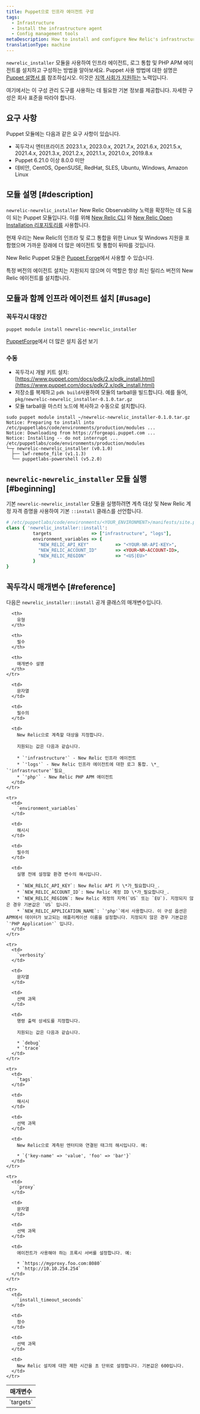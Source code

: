 ```yaml
---
title: Puppet으로 인프라 에이전트 구성
tags:
  - Infrastructure
  - Install the infrastructure agent
  - Config management tools
metaDescription: How to install and configure New Relic's infrastructure agent using Puppet config management.
translationType: machine
---
```


`newrelic_installer` 모듈을 사용하여 인프라 에이전트, 로그 통합 및 PHP APM 에이전트를 설치하고 구성하는 방법을 알아보세요. Puppet 사용 방법에 대한 설명은 [Puppet 설명서 를](https://docs.puppet.com) 참조하십시오. 이것은 [지역 사회가 지원하는](https://github.com/newrelic/puppet-install) 노력입니다.

여기에서는 이 구성 관리 도구를 사용하는 데 필요한 기본 정보를 제공합니다. 자세한 구성은 회사 표준을 따라야 합니다.

## 요구 사항

Puppet 모듈에는 다음과 같은 요구 사항이 있습니다.

* 꼭두각시 엔터프라이즈 2023.1.x, 2023.0.x, 2021.7.x, 2021.6.x, 2021.5.x, 2021.4.x, 2021.3.x, 2021.2.x, 2021.1.x, 2021.0.x, 2019.8.x
* Puppet 6.21.0 이상 8.0.0 미만
* 데비안, CentOS, OpenSUSE, RedHat, SLES, Ubuntu, Windows, Amazon Linux

## 모듈 설명 [#description]

`newrelic-newrelic_installer` New Relic Observability 노력을 확장하는 데 도움이 되는 Puppet 모듈입니다. 이를 위해 [New Relic CLI](https://github.com/newrelic/newrelic-cli) 와 [New Relic Open Installation 리포지토리를](https://github.com/newrelic/open-install-library) 사용합니다.

현재 우리는 New Relic의 인프라 및 로그 통합을 위한 Linux 및 Windows 지원을 포함했으며 가까운 장래에 더 많은 에이전트 및 통합이 뒤따를 것입니다.

New Relic Puppet 모듈은 [Puppet Forge](https://forge.puppet.com/modules/newrelic/newrelic_installer/readme)에서 사용할 수 있습니다.

<Callout variant="important">
  특정 버전의 에이전트 설치는 지원되지 않으며 이 역할은 항상 최신 릴리스 버전의 New Relic 에이전트를 설치합니다.
</Callout>

## 모듈과 함께 인프라 에이전트 설치 [#usage]

### 꼭두각시 대장간

```shell
puppet module install newrelic-newrelic_installer
```

[PuppetForge](https://forge.puppet.com/modules/newrelic/newrelic_installer/readme)에서 더 많은 설치 옵션 보기

### 수동

* 꼭두각시 개발 키트 설치: [https://www.puppet.com/docs/pdk/2.x/pdk_install.html](https://www.puppet.com/docs/pdk/2.x/pdk_install.html)
* 저장소를 복제하고 `pdk build`사용하여 모듈의 tarball을 빌드합니다. 예를 들어, `pkg/newrelic-newrelic_installer-0.1.0.tar.gz`
* 모듈 tarball을 마스터 노드에 복사하고 수동으로 설치합니다.

```shell
sudo puppet module install ~/newrelic-newrelic_installer-0.1.0.tar.gz
Notice: Preparing to install into /etc/puppetlabs/code/environments/production/modules ...
Notice: Downloading from https://forgeapi.puppet.com ...
Notice: Installing -- do not interrupt ...
/etc/puppetlabs/code/environments/production/modules
└─┬ newrelic-newrelic_installer (v0.1.0)
  ├── lwf-remote_file (v1.1.3)
  └── puppetlabs-powershell (v5.2.0)
```

## `newrelic-newrelic_installer` 모듈 실행 [#beginning]

기본 `newrelic-newrelic_installer` 모듈을 실행하려면 계측 대상 및 New Relic 계정 자격 증명을 사용하여 기본 `::install` 클래스를 선언합니다.

```ruby
# /etc/puppetlabs/code/environments/<YOUR_ENVIRONMENT>/manifests/site.pp
class { 'newrelic_installer::install':
          targets               => ["infrastructure", "logs"],
          environment_variables => {
            "NEW_RELIC_API_KEY"          => "<YOUR-NR-API-KEY>",
            "NEW_RELIC_ACCOUNT_ID"       => <YOUR-NR-ACCOUNT-ID>,
            "NEW_RELIC_REGION"           => "<US|EU>"
          }
}
```

## 꼭두각시 매개변수 [#reference]

다음은 `newrelic_installer::install` 공개 클래스의 매개변수입니다.

<table>
  <thead>
    <tr>
      <th style={{ width: "200px" }}>
        매개변수
      </th>

      <th>
        유형
      </th>

      <th>
        필수
      </th>

      <th>
        매개변수 설명
      </th>
    </tr>
  </thead>

  <tbody>
    <tr>
      <td>
        `targets`
      </td>

      <td>
        문자열
      </td>

      <td>
        필수의
      </td>

      <td>
        New Relic으로 계측할 대상을 지정합니다.

        지원되는 값은 다음과 같습니다.

        * `'infrastructure'` - New Relic 인프라 에이전트
        * `'logs'` - New Relic 인프라 에이전트에 대한 로그 통합. \*_ `'infrastructure'`필요_
        * `'php'` - New Relic PHP APM 에이전트
      </td>
    </tr>

    <tr>
      <td>
        `environment_variables`
      </td>

      <td>
        해시시
      </td>

      <td>
        필수의
      </td>

      <td>
        실행 전에 설정할 환경 변수의 해시입니다.

        * `NEW_RELIC_API_KEY`: New Relic API 키 \*가_필요합니다_.
        * `NEW_RELIC_ACCOUNT_ID`: New Relic 계정 ID \*가_필요합니다_.
        * `NEW_RELIC_REGION`: New Relic 계정의 지역(`US` 또는 `EU`). 지정되지 않은 경우 기본값은 `US` 입니다.
        * `NEW_RELIC_APPLICATION_NAME`: `'php'`에서 사용합니다. 이 구성 옵션은 APM에서 데이터가 보고되는 애플리케이션 이름을 설정합니다. 지정되지 않은 경우 기본값은 `'PHP Application'` 입니다.
      </td>
    </tr>

    <tr>
      <td>
        `verbosity`
      </td>

      <td>
        문자열
      </td>

      <td>
        선택 과목
      </td>

      <td>
        명령 출력 상세도를 지정합니다.

        지원되는 값은 다음과 같습니다.

        * `debug`
        * `trace`
      </td>
    </tr>

    <tr>
      <td>
        `tags`
      </td>

      <td>
        해시시
      </td>

      <td>
        선택 과목
      </td>

      <td>
        New Relic으로 계측된 엔터티와 연결된 태그의 해시입니다. 예:

        * `{'key-name' => 'value', 'foo' => 'bar'}`
      </td>
    </tr>

    <tr>
      <td>
        `proxy`
      </td>

      <td>
        문자열
      </td>

      <td>
        선택 과목
      </td>

      <td>
        에이전트가 사용해야 하는 프록시 서버를 설정합니다. 예:

        * `https://myproxy.foo.com:8080`
        * `http://10.10.254.254`
      </td>
    </tr>

    <tr>
      <td>
        `install_timeout_seconds`
      </td>

      <td>
        정수
      </td>

      <td>
        선택 과목
      </td>

      <td>
        New Relic 설치에 대한 제한 시간을 초 단위로 설정합니다. 기본값은 600입니다.
      </td>
    </tr>
  </tbody>
</table>